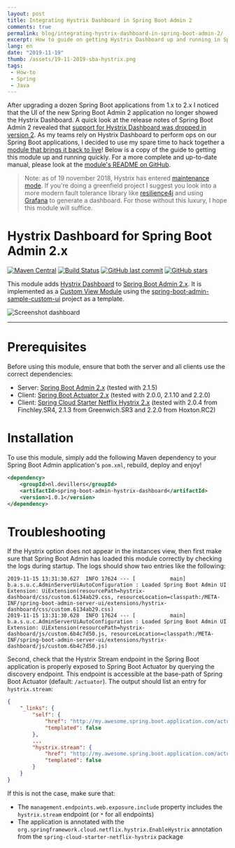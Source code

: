 ---
layout: post
title: Integrating Hystrix Dashboard in Spring Boot Admin 2
comments: true
permalink: blog/integrating-hystrix-dashboard-in-spring-boot-admin-2/
excerpt: How to guide on getting Hystrix Dashboard up and running in Spring Boot Admin 2
lang: en
date: "2019-11-19"
thumb: /assets/19-11-2019-sba-hystrix.png
tags:
 - How-to
 - Spring
 - Java
---

After upgrading a dozen Spring Boot applications from 1.x to 2.x I noticed that the UI of the new Spring Boot Admin 2 application no longer showed the Hystrix Dashboard. A quick look at the release notes of Spring Boot Admin 2 revealed that [support for Hystrix Dashboard was dropped in version 2](https://codecentric.github.io/spring-boot-admin/2.1.6/#_changes_with_2_x). As my teams rely on Hystrix Dashboard to perform ops on our Spring Boot applications, I decided to use my spare time to hack together a [module that brings it back to live](https://github.com/MartinDevillers/spring-boot-admin-hystrix-dashboard)! Below is a copy of the guide to getting this module up and running quickly. For a more complete and up-to-date manual, please look at the [module's README on GitHub](https://github.com/MartinDevillers/spring-boot-admin-hystrix-dashboard/blob/master/README.md).

> Note: as of 19 november 2018, Hystrix has entered [maintenance mode](https://github.com/Netflix/Hystrix/pull/1904). If you're doing a greenfield project I suggest you look into a more modern fault tolerance library like [resilience4j](https://github.com/resilience4j/resilience4j) and using [Grafana](https://resilience4j.readme.io/docs/grafana-1) to generate a dashboard. For those without this luxury, I hope this module will suffice. 

# Hystrix Dashboard for Spring Boot Admin 2.x

[![Maven Central](https://img.shields.io/maven-central/v/nl.devillers/spring-boot-admin-hystrix-dashboard.svg?label=Maven%20Central#inline)](https://search.maven.org/search?q=g:%22nl.devillers%22%20AND%20a:%22spring-boot-admin-hystrix-dashboard%22) [![Build Status](https://travis-ci.com/MartinDevillers/spring-boot-admin-hystrix-dashboard.svg?branch=master#inline)](https://travis-ci.com/MartinDevillers/spring-boot-admin-hystrix-dashboard) [![GitHub last commit](https://img.shields.io/github/last-commit/MartinDevillers/spring-boot-admin-hystrix-dashboard#inline)](https://github.com/MartinDevillers/spring-boot-admin-hystrix-dashboard) [![GitHub stars](https://img.shields.io/github/stars/MartinDevillers/spring-boot-admin-hystrix-dashboard?style=social#inline)](https://github.com/MartinDevillers/spring-boot-admin-hystrix-dashboard)

This module adds [Hystrix Dashboard](https://github.com/Netflix-Skunkworks/hystrix-dashboard/) to 
[Spring Boot Admin 2.x](https://github.com/codecentric/spring-boot-admin). It is implemented as a 
[Custom View Module](https://codecentric.github.io/spring-boot-admin/current/#customizing-custom-views) using the 
[spring-boot-admin-sample-custom-ui](https://github.com/codecentric/spring-boot-admin/tree/master/spring-boot-admin-samples/spring-boot-admin-sample-custom-ui/) 
project as a template. 

![Screenshot dashboard](/assets/19-11-2019-sba-hystrix.png)

---
# Prerequisites
Before using this module, ensure that both the server and all clients use the correct dependencies:
* Server: [Spring Boot Admin 2.x](https://github.com/codecentric/spring-boot-admin) (tested with 2.1.5)
* Client: [Spring Boot Actuator 2.x](https://docs.spring.io/spring-boot/docs/current/reference/html/production-ready-features.html) (tested with 2.0.0, 2.1.10 and 2.2.0)
* Client: [Spring Cloud Starter Netflix Hystrix 2.x](https://cloud.spring.io/spring-cloud-netflix/reference/html/#how-to-include-hystrix) (tested with 2.0.4 from Finchley.SR4, 2.1.3 from Greenwich.SR3 and 2.2.0 from Hoxton.RC2)

# Installation
To use this module, simply add the following Maven dependency to your Spring Boot Admin application's `pom.xml`, rebuild, deploy and enjoy!

```xml title=pom.xml
<dependency>
    <groupId>nl.devillers</groupId>
    <artifactId>spring-boot-admin-hystrix-dashboard</artifactId>
    <version>1.0.1</version>
</dependency>
```

# Troubleshooting
If the Hystrix option does not appear in the instances view, then first make sure that Spring Boot Admin has loaded this module correctly by checking the logs
during startup. The logs should show two entries like the following:

```terminal
2019-11-15 13:31:30.627  INFO 17624 --- [           main] b.a.s.u.c.AdminServerUiAutoConfiguration : Loaded Spring Boot Admin UI Extension: UiExtension(resourcePath=hystrix-dashboard/css/custom.6134ab29.css, resourceLocation=classpath:/META-INF/spring-boot-admin-server-ui/extensions/hystrix-dashboard/css/custom.6134ab29.css)
2019-11-15 13:31:30.628  INFO 17624 --- [           main] b.a.s.u.c.AdminServerUiAutoConfiguration : Loaded Spring Boot Admin UI Extension: UiExtension(resourcePath=hystrix-dashboard/js/custom.6b4c7d50.js, resourceLocation=classpath:/META-INF/spring-boot-admin-server-ui/extensions/hystrix-dashboard/js/custom.6b4c7d50.js)
```

Second, check that the Hystrix Stream endpoint in the Spring Boot application is properly exposed to Spring Boot Actuator by querying the discovery endpoint. This endpoint is 
accessible at the base-path of Spring Boot Actuator (default: `/actuator`). The output should list an entry for `hystrix.stream`:

```json title=http://localhost:8080/actuator
{
	"_links": {
		"self": {
			"href": "http://my.awesome.spring.boot.application.com/actuator",
			"templated": false
		},
		...
		"hystrix.stream": {
			"href": "http://my.awesome.spring.boot.application.com/actuator/hystrix.stream",
			"templated": false
		}
	}
}
```

If this is not the case, make sure that:
* The `management.endpoints.web.exposure.include` property includes the `hystrix.stream` endpoint (or `*` for all endpoints)
* The application is annotated with the `org.springframework.cloud.netflix.hystrix.EnableHystrix` annotation from the `spring-cloud-starter-netflix-hystrix` package
